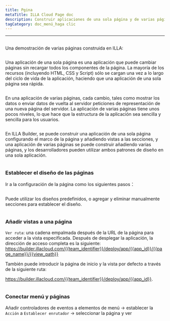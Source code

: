 ```yaml
---
title: Pgina
metaTitle: ILLA Cloud Page doc
description: Construir aplicaciones de una sola página y de varias páginas en ILLA
tagCategory: doc_menú_haga clic
---
```


* * *

## <Heading hidden>Página</Heading>

Una demostración de varias páginas construida en ILLA: 

<img src='https://cdn.illacloud.com/official-website/img/docs/assemble/page1.gif' alt="" />

Una aplicación de una sola página es una aplicación que puede cambiar páginas sin recargar todos los componentes de la página. La mayoría de los recursos (incluyendo HTML, CSS y Script) sólo se cargan una vez a lo largo del ciclo de vida de la aplicación, haciendo que una aplicación de una sola página sea rápida.

<img src='https://cdn.illacloud.com/official-website/img/docs/assemble/page2.png' alt="" />

En una aplicación de varias páginas, cada cambio, tales como mostrar los datos o enviar datos de vuelta al servidor peticiones de representación de una nueva página del servidor. La aplicación de varias páginas tiene unos pocos niveles, lo que hace que la estructura de la aplicación sea sencilla y sencilla para los usuarios.

<img src='https://cdn.illacloud.com/official-website/img/docs/assemble/page3.png' alt="" />

En ILLA Builder, se puede construir una aplicación de una sola página configurando el marco de la página y añadiendo vistas a las secciones, y una aplicación de varias páginas se puede construir añadiendo varias páginas, y los desarrolladores pueden utilizar ambos patrones de diseño en una sola aplicación.

<img src='https://cdn.illacloud.com/official-website/img/docs/assemble/page4.png' alt="" />

### Establecer el diseño de las páginas

Ir a la configuración de la página como los siguientes pasos：

<img src='https://cdn.illacloud.com/official-website/img/docs/assemble/page5.png' alt="" />

Puede utilizar los diseños predefinidos, o agregar y eliminar manualmente secciones para establecer el diseño. 

<img src='https://cdn.illacloud.com/official-website/img/docs/assemble/page6.gif' alt="" />

### Añadir vistas a una página

`Ver ruta`: una cadena empalmada después de la URL de la página para acceder a la vista especificada. Después de desplegar la aplicación, la dirección de acceso completa es la siguiente: https://builder.illacloud.com/{{team_identifier}}/deploy/app/{{app_id}}/{{page_name}}/{{view_path}}

También puede introducir la página de inicio y la vista por defecto a través de la siguiente ruta:

https://builder.illacloud.com/{{team_identifier}}/deploy/app/{{app_id}}. 

<img src='https://cdn.illacloud.com/official-website/img/docs/assemble/page7.png' alt="" />

### Conectar menú y páginas

Añadir controladores de eventos a elementos de menú → establecer la `Acción` a `Establecer enrutador` → seleccionar la página y ver

<img src='https://cdn.illacloud.com/official-website/img/docs/assemble/page8.gif' alt="" />
